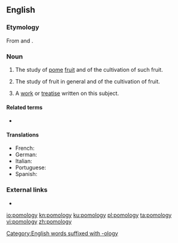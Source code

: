 ==English==

===Etymology===
From {{der|en|la|pōmum ||fruit}} and {{m|en|-ology}}.

===Noun===
{{en-noun|-|pomologies}}

# {{lb|en|botany}} The study of [[pome]] [[fruit]] and of the cultivation of such fruit.
# {{lb|en|botany}} The study of fruit in general and of the cultivation of fruit.
# A [[work]] or [[treatise]] written on this subject.

====Related terms====
* {{l|en|fruticulture}}

====Translations====
{{trans-top}}
* French: {{t+|fr|pomologie}}
* German: {{t+|de|Pomologie|f}}
* Italian: {{t|it|pomologia}}
* Portuguese: {{t|pt|pomologia}}
* Spanish: {{t|es|pomologia}}
{{trans-bottom}}

===External links===
* {{pedia}}

[[Category:English words suffixed with -ology]]

[[io:pomology]]
[[kn:pomology]]
[[ku:pomology]]
[[pl:pomology]]
[[ta:pomology]]
[[vi:pomology]]
[[zh:pomology]]